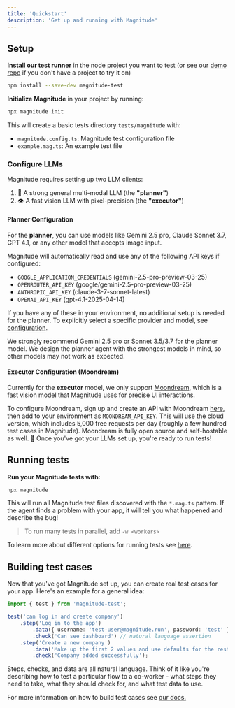 ```yaml
---
title: 'Quickstart'
description: 'Get up and running with Magnitude'
---
```


## Setup


**Install our test runner** in the node project you want to test (or see our [demo repo](https://github.com/magnitudedev/magnitude-demo-repo) if you don't have a project to try it on)
```sh
npm install --save-dev magnitude-test
```

**Initialize Magnitude** in your project by running:
```sh
npx magnitude init
```
This will create a basic tests directory `tests/magnitude` with:
- `magnitude.config.ts`: Magnitude test configuration file
- `example.mag.ts`: An example test file

### Configure LLMs

Magnitude requires setting up two LLM clients:
1. 🧠 A strong general multi-modal LLM (the **"planner"**)
2. 👁️ A fast vision LLM with pixel-precision (the **"executor"**)

#### Planner Configuration

For the **planner**, you can use models like Gemini 2.5 pro, Claude Sonnet 3.7, GPT 4.1, or any other model that accepts image input.

Magnitude will automatically read and use any of the following API keys if configured:
- `GOOGLE_APPLICATION_CREDENTIALS` (gemini-2.5-pro-preview-03-25)
- `OPENROUTER_API_KEY` (google/gemini-2.5-pro-preview-03-25)
- `ANTHROPIC_API_KEY` (claude-3-7-sonnet-latest)
- `OPENAI_API_KEY` (gpt-4.1-2025-04-14)

If you have any of these in your environment, no additional setup is needed for the planner. To explicitly select a specific provider and model, see [configuration](https://docs.magnitude.run/reference/configuration).

<Info> We strongly recommend Gemini 2.5 pro or Sonnet 3.5/3.7 for the planner model. We design the planner agent with the strongest models in mind, so other models may not work as expected.</Info>

#### Executor Configuration (Moondream)

Currently for the **executor** model, we only support [Moondream](https://moondream.ai/), which is a fast vision model that Magnitude uses for precise UI interactions.

To configure Moondream, sign up and create an API with Moondream [here](https://moondream.ai/c/cloud/api-keys), then add to your environment as `MOONDREAM_API_KEY`. This will use the cloud version, which includes 5,000 free requests per day (roughly a few hundred test cases in Magnitude). Moondream is fully open source and self-hostable as well.
🚀 Once you've got your LLMs set up, you're ready to run tests!


## Running tests

**Run your Magnitude tests with:**
```sh
npx magnitude
```

This will run all Magnitude test files discovered with the `*.mag.ts` pattern. If the agent finds a problem with your app, it will tell you what happened and describe the bug!

> To run many tests in parallel, add `-w <workers>`

To learn more about different options for running tests see [here](/core-concepts/running-tests).


## Building test cases

Now that you've got Magnitude set up, you can create real test cases for your app. Here's an example for a general idea:
```ts
import { test } from 'magnitude-test';

test('can log in and create company')
    .step('Log in to the app')
        .data({ username: 'test-user@magnitude.run', password: 'test' }) // any key/values
        .check('Can see dashboard') // natural language assertion
    .step('Create a new company')
        .data('Make up the first 2 values and use defaults for the rest')
        .check('Company added successfully');
```

Steps, checks, and data are all natural language. Think of it like you're describing how to test a particular flow to a co-worker - what steps they need to take, what they should check for, and what test data to use.

For more information on how to build test cases see <a href="https://docs.magnitude.run/core-concepts/building-test-cases" target="_blank">our docs.</a>
